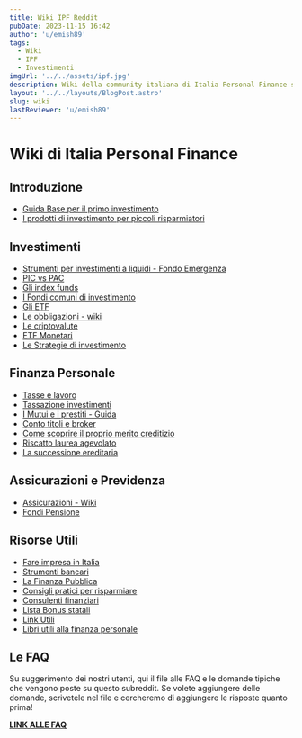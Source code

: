 ```yaml
---
title: Wiki IPF Reddit
pubDate: 2023-11-15 16:42
author: 'u/emish89'
tags:
  - Wiki
  - IPF
  - Investimenti
imgUrl: '../../assets/ipf.jpg'
description: Wiki della community italiana di Italia Personal Finance su Reddit. Informazioni e link utili per il mondo degli investimenti e della personal finance.
layout: '../../layouts/BlogPost.astro'
slug: wiki
lastReviewer: 'u/emish89'
---
```

# Wiki di Italia Personal Finance

## Introduzione

- [Guida Base per il primo investimento](/blog/guida-primo-investimento)
- [I prodotti di investimento per piccoli risparmiatori](/blog/prodotti-di-investimento)

## Investimenti

- [Strumenti per investimenti a liquidi - Fondo Emergenza](/blog/investimenti-liquidi)
- [PIC vs PAC](/blog/pic-vs-pac)
- [Gli index funds](/blog/index-funds)
- [I Fondi comuni di investimento](/blog/fondi-comuni-investimento)
- [Gli ETF](/blog/etf)
- [Le obbligazioni - wiki](/blog/obbligazioni)
- [Le criptovalute](/blog/crypto)
- [ETF Monetari](/blog/etf-monetari)
- [Le Strategie di investimento](/blog/strategie-investimento)

## Finanza Personale

- [Tasse e lavoro](/blog/tasse-e-lavoro)
- [Tassazione investimenti](/blog/tassazione-investimenti)
- [I Mutui e i prestiti - Guida](/blog/mutui-prestiti)
- [Conto titoli e broker](/blog/conto-titoli-broker)
- [Come scoprire il proprio merito creditizio](/blog/referenze-creditizie)
- [Riscatto laurea agevolato](/blog/riscatto-laurea-agevolato)
- [La successione ereditaria](/blog/successione)

## Assicurazioni e Previdenza

- [Assicurazioni - Wiki](/blog/assicurazioni)
- [Fondi Pensione](/blog/fondi-pensione)

## Risorse Utili

- [Fare impresa in Italia](/blog/impresa-in-italia)
- [Strumenti bancari](/blog/strumenti-bancari)
- [La Finanza Pubblica](/blog/finanza-pubblica)
- [Consigli pratici per risparmiare](/blog/consigli-risparmio)
- [Consulenti finanziari](/blog/consulenti-finanziari)
- [Lista Bonus statali](/blog/lista-bonus)
- [Link Utili](/blog/links-utili)
- [Libri utili alla finanza personale](/blog/libri-utili)

## Le FAQ

Su suggerimento dei nostri utenti, qui il file alle FAQ e le domande tipiche che vengono poste su questo subreddit. 
Se volete aggiungere delle domande, scrivetele nel file e cercheremo di aggiungere le risposte quanto prima!

[**LINK ALLE FAQ**](https://docs.google.com/spreadsheets/d/1zrO4wkzBpjXsJ_Pd5NwqlEfgcx9hE1uoRn7dLlUaEBA/edit#gid=0)